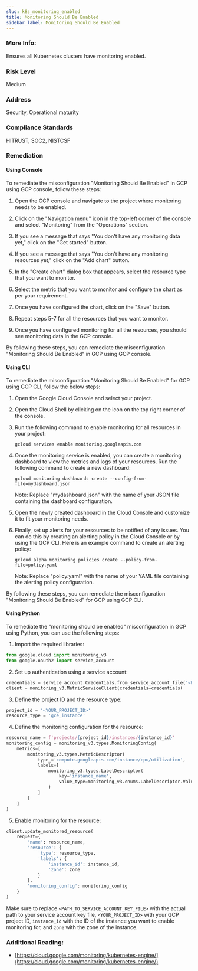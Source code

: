 ```yaml
---
slug: k8s_monitoring_enabled
title: Monitoring Should Be Enabled
sidebar_label: Monitoring Should Be Enabled
---
```


### More Info:

Ensures all Kubernetes clusters have monitoring enabled.

### Risk Level

Medium

### Address

Security, Operational maturity

### Compliance Standards

HITRUST, SOC2, NISTCSF

### Remediation

#### Using Console

To remediate the misconfiguration "Monitoring Should Be Enabled" in GCP using GCP console, follow these steps:

1. Open the GCP console and navigate to the project where monitoring needs to be enabled.

2. Click on the "Navigation menu" icon in the top-left corner of the console and select "Monitoring" from the "Operations" section.

3. If you see a message that says "You don't have any monitoring data yet," click on the "Get started" button.

4. If you see a message that says "You don't have any monitoring resources yet," click on the "Add chart" button.

5. In the "Create chart" dialog box that appears, select the resource type that you want to monitor.

6. Select the metric that you want to monitor and configure the chart as per your requirement.

7. Once you have configured the chart, click on the "Save" button.

8. Repeat steps 5-7 for all the resources that you want to monitor.

9. Once you have configured monitoring for all the resources, you should see monitoring data in the GCP console.

By following these steps, you can remediate the misconfiguration "Monitoring Should Be Enabled" in GCP using GCP console.

#### Using CLI

To remediate the misconfiguration "Monitoring Should Be Enabled" for GCP using GCP CLI, follow the below steps:

1. Open the Google Cloud Console and select your project.

2. Open the Cloud Shell by clicking on the icon on the top right corner of the console.

3. Run the following command to enable monitoring for all resources in your project:

   ```
   gcloud services enable monitoring.googleapis.com
   ```

4. Once the monitoring service is enabled, you can create a monitoring dashboard to view the metrics and logs of your resources. Run the following command to create a new dashboard:

   ```
   gcloud monitoring dashboards create --config-from-file=mydashboard.json
   ```

   Note: Replace "mydashboard.json" with the name of your JSON file containing the dashboard configuration.

5. Open the newly created dashboard in the Cloud Console and customize it to fit your monitoring needs.

6. Finally, set up alerts for your resources to be notified of any issues. You can do this by creating an alerting policy in the Cloud Console or by using the GCP CLI. Here is an example command to create an alerting policy:

   ```
   gcloud alpha monitoring policies create --policy-from-file=policy.yaml
   ```

   Note: Replace "policy.yaml" with the name of your YAML file containing the alerting policy configuration.

By following these steps, you can remediate the misconfiguration "Monitoring Should Be Enabled" for GCP using GCP CLI.

#### Using Python

To remediate the "monitoring should be enabled" misconfiguration in GCP using Python, you can use the following steps:

1. Import the required libraries:

```python
from google.cloud import monitoring_v3
from google.oauth2 import service_account
```

2. Set up authentication using a service account:

```python
credentials = service_account.Credentials.from_service_account_file('<PATH_TO_SERVICE_ACCOUNT_KEY_FILE>')
client = monitoring_v3.MetricServiceClient(credentials=credentials)
```

3. Define the project ID and the resource type:

```python
project_id = '<YOUR_PROJECT_ID>'
resource_type = 'gce_instance'
```

4. Define the monitoring configuration for the resource:

```python
resource_name = f'projects/{project_id}/instances/{instance_id}'
monitoring_config = monitoring_v3.types.MonitoringConfig(
    metrics=[
        monitoring_v3.types.MetricDescriptor(
            type_='compute.googleapis.com/instance/cpu/utilization',
            labels=[
                monitoring_v3.types.LabelDescriptor(
                    key='instance_name',
                    value_type=monitoring_v3.enums.LabelDescriptor.ValueType.STRING
                )
            ]
        )
    ]
)
```

5. Enable monitoring for the resource:

```python
client.update_monitored_resource(
    request={
        'name': resource_name,
        'resource': {
            'type': resource_type,
            'labels': {
                'instance_id': instance_id,
                'zone': zone
            }
        },
        'monitoring_config': monitoring_config
    }
)
```

Make sure to replace `<PATH_TO_SERVICE_ACCOUNT_KEY_FILE>` with the actual path to your service account key file, `<YOUR_PROJECT_ID>` with your GCP project ID, `instance_id` with the ID of the instance you want to enable monitoring for, and `zone` with the zone of the instance.


### Additional Reading:

- [https://cloud.google.com/monitoring/kubernetes-engine/](https://cloud.google.com/monitoring/kubernetes-engine/) 

